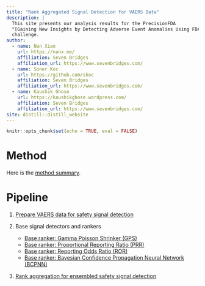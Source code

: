 ```yaml
---
title: "Rank Aggregated Signal Detection for VAERS Data"
description: |
  This site presents our analysis results for the PrecisionFDA
  "[Gaining New Insights by Detecting Adverse Event Anomalies Using FDA Open Data](https://precision.fda.gov/challenges/9)"
  challenge.
author:
  - name: Nan Xiao
    url: https://nanx.me/
    affiliation: Seven Bridges
    affiliation_url: https://www.sevenbridges.com/
  - name: Soner Koc
    url: https://github.com/skoc
    affiliation: Seven Bridges
    affiliation_url: https://www.sevenbridges.com/
  - name: Kaushik Ghose
    url: https://kaushikghose.wordpress.com/
    affiliation: Seven Bridges
    affiliation_url: https://www.sevenbridges.com/
site: distill::distill_website
---
```


```r
knitr::opts_chunk$set(echo = TRUE, eval = FALSE)
```

# Method

Here is the [method summary](method.html).

# Pipeline

1. [Prepare VAERS data for safety signal detection](analysis-prepare-data.html)

2. Base signal detectors and rankers

    - [Base ranker: Gamma Poisson Shrinker (GPS)](analysis-gps.html)
    - [Base ranker: Proportional Reporting Ratio (PRR)](analysis-prr.html)
    - [Base ranker: Reporting Odds Ratio (ROR)](analysis-ror.html)
    - [Base ranker: Bayesian Confidence Propagation Neural Network (BCPNN)](analysis-bcpnn.html)

3. [Rank aggregation for ensembled safety signal detection](analysis-rankagg.html)
